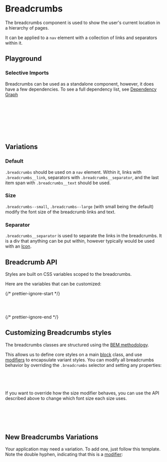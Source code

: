 
<Meta of={BreadcrumbsStories} />

# Breadcrumbs

<div
  dangerouslySetInnerHTML={{
    __html: createSourceCodeLink({ link: 'components/breadcrumbs.css' }).outerHTML,
  }}
></div>

The breadcrumbs component is used to show the user's current location in a hierarchy of pages.

It can be applied to a `nav` element with a collection of links and separators within it.

## Playground

<Canvas of={BreadcrumbsStories.Default} />
<Controls of={BreadcrumbsStories.Default} />

### Selective Imports

Breadcrumbs can be used as a standalone component, however, it does have a few dependencies. To see a full dependency list, see [Dependency Graph](?path=/docs/overview-selective-imports--docs#dependencies)

```css
/* Depends on */
@import '@rolemodel/optics/dist/css/core/fonts';
@import '@rolemodel/optics/dist/css/core/tokens';
@import '@rolemodel/optics/dist/css/core/base';

/* Component */
@import '@rolemodel/optics/dist/css/components/breadcrumbs';
```

## Variations

### Default

`.breadcrumbs` should be used on a `nav` element. Within it, links with `.breadcrumbs__link`, separators with `.breadcrumbs__separator`, and the last item span with `.breadcrumbs__text` should be used.

<Canvas of={BreadcrumbsStories.Default} />

### Size

`.breadcrumbs--small`, `.breadcrumbs--large` (with small being the default) modify the font size of the breadcrumb links and text.

<Canvas of={BreadcrumbsStories.Large} />

### Separator

`.breadcrumbs__separator` is used to separate the links in the breadcrumbs. It is a div that anything can be put within, however typically would be used with an [Icon](?path=/docs/visual-components-icon--docs).

<Canvas of={BreadcrumbsStories.SeparatorIcon} />

## Breadcrumb API

Styles are built on CSS variables scoped to the breadcrumbs.

Here are the variables that can be customized:

{/* prettier-ignore-start */}
```css
--_op-breadcrumbs-font-size-small:
--_op-breadcrumbs-font-size-large:
```
{/* prettier-ignore-end */}

## Customizing Breadcrumbs styles

<div
  dangerouslySetInnerHTML={{
    __html: createAlert({
      title: 'Important!',
      description: 'These patterns represent how to customize the style of the breadcrumbs for your project.',
    }).outerHTML,
  }}
></div>

The breadcrumbs classes are structured using the [BEM methodology](https://getbem.com/naming).

This allows us to define core styles on a main [block](https://getbem.com/naming/#block) class, and use [modifiers](https://getbem.com/naming/#modifier) to encapsulate variant styles. You can modify all breadcrumbs behavior by overriding the `.breadcrumbs` selector and setting any properties:

```css
.breadcrumbs {
  align-items: start;
}
```

If you want to override how the size modifier behaves, you can use the API described above to change which font size each size uses.

```css
.breadcrumbs {
  --_op-breadcrumbs-font-size-small: var(--op-font-4x-large);
  --_op-breadcrumbs-font-size-large: var(--op-font-6x-large);
}
```

## New Breadcrumbs Variations

<div
  dangerouslySetInnerHTML={{
    __html: createAlert({
      title: 'Important!',
      description: 'These patterns represent how to create new variations of the Breadcrumbs for your project.',
    }).outerHTML,
  }}
></div>

Your application may need a variation. To add one, just follow this template. Note the double hyphen, indicating that this is a [modifier](https://getbem.com/naming/#modifier):

```css
.breadcrumbs--{name} {
  background-color:
  color:
}
```
